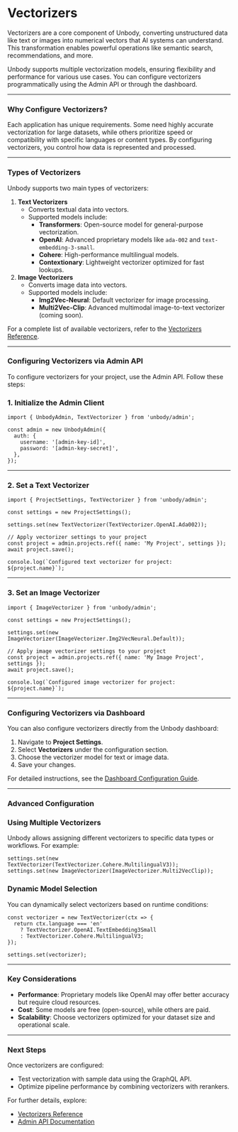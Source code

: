 # Vectorizers

Vectorizers are a core component of Unbody, converting unstructured data like text or images into numerical vectors that AI systems can understand. This transformation enables powerful operations like semantic search, recommendations, and more.

Unbody supports multiple vectorization models, ensuring flexibility and performance for various use cases. You can configure vectorizers programmatically using the Admin API or through the dashboard.

---

### Why Configure Vectorizers?

Each application has unique requirements. Some need highly accurate vectorization for large datasets, while others prioritize speed or compatibility with specific languages or content types. By configuring vectorizers, you control how data is represented and processed.

---

### Types of Vectorizers

Unbody supports two main types of vectorizers:

1. **Text Vectorizers**
    - Converts textual data into vectors.
    - Supported models include:
        - **Transformers**: Open-source model for general-purpose vectorization.
        - **OpenAI**: Advanced proprietary models like `ada-002` and `text-embedding-3-small`.
        - **Cohere**: High-performance multilingual models.
        - **Contextionary**: Lightweight vectorizer optimized for fast lookups.
2. **Image Vectorizers**
    - Converts image data into vectors.
    - Supported models include:
        - **Img2Vec-Neural**: Default vectorizer for image processing.
        - **Multi2Vec-Clip**: Advanced multimodal image-to-text vectorizer (coming soon).

For a complete list of available vectorizers, refer to the [Vectorizers Reference](https://chatgpt.com/g/g-9N3RT50W3-unbody-ea/c/67507163-dcf0-8010-b9e4-c34973cf40c6#).

---

### Configuring Vectorizers via Admin API

To configure vectorizers for your project, use the Admin API. Follow these steps:

### **1. Initialize the Admin Client**

```tsx
import { UnbodyAdmin, TextVectorizer } from 'unbody/admin';

const admin = new UnbodyAdmin({
  auth: {
    username: '[admin-key-id]',
    password: '[admin-key-secret]',
  },
});

```

---

### **2. Set a Text Vectorizer**

```tsx
import { ProjectSettings, TextVectorizer } from 'unbody/admin';

const settings = new ProjectSettings();

settings.set(new TextVectorizer(TextVectorizer.OpenAI.Ada002));

// Apply vectorizer settings to your project
const project = admin.projects.ref({ name: 'My Project', settings });
await project.save();

console.log(`Configured text vectorizer for project: ${project.name}`);

```

---

### **3. Set an Image Vectorizer**

```tsx
import { ImageVectorizer } from 'unbody/admin';

const settings = new ProjectSettings();

settings.set(new ImageVectorizer(ImageVectorizer.Img2VecNeural.Default));

// Apply image vectorizer settings to your project
const project = admin.projects.ref({ name: 'My Image Project', settings });
await project.save();

console.log(`Configured image vectorizer for project: ${project.name}`);

```

---

### Configuring Vectorizers via Dashboard

You can also configure vectorizers directly from the Unbody dashboard:

1. Navigate to **Project Settings**.
2. Select **Vectorizers** under the configuration section.
3. Choose the vectorizer model for text or image data.
4. Save your changes.

For detailed instructions, see the [Dashboard Configuration Guide](https://chatgpt.com/g/g-9N3RT50W3-unbody-ea/c/67507163-dcf0-8010-b9e4-c34973cf40c6#).

---

### Advanced Configuration

### Using Multiple Vectorizers

Unbody allows assigning different vectorizers to specific data types or workflows. For example:

```tsx
settings.set(new TextVectorizer(TextVectorizer.Cohere.MultilingualV3));
settings.set(new ImageVectorizer(ImageVectorizer.Multi2VecClip));

```

### Dynamic Model Selection

You can dynamically select vectorizers based on runtime conditions:

```tsx
const vectorizer = new TextVectorizer(ctx => {
  return ctx.language === 'en'
    ? TextVectorizer.OpenAI.TextEmbedding3Small
    : TextVectorizer.Cohere.MultilingualV3;
});

settings.set(vectorizer);

```

---

### Key Considerations

- **Performance**: Proprietary models like OpenAI may offer better accuracy but require cloud resources.
- **Cost**: Some models are free (open-source), while others are paid.
- **Scalability**: Choose vectorizers optimized for your dataset size and operational scale.

---

### Next Steps

Once vectorizers are configured:

- Test vectorization with sample data using the GraphQL API.
- Optimize pipeline performance by combining vectorizers with rerankers.

For further details, explore:

- [Vectorizers Reference](https://chatgpt.com/g/g-9N3RT50W3-unbody-ea/c/67507163-dcf0-8010-b9e4-c34973cf40c6#)
- [Admin API Documentation](https://chatgpt.com/g/g-9N3RT50W3-unbody-ea/c/67507163-dcf0-8010-b9e4-c34973cf40c6#)